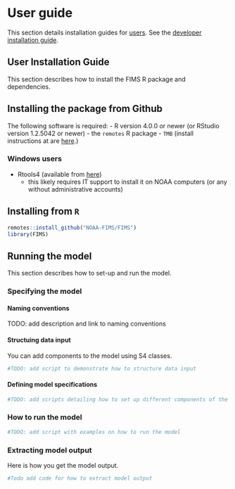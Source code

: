# User guide

This section details installation guides for
[users](#user-installation-guide). See the [developer installation
guide](#developer-installation-guide).

## User Installation Guide
This section describes how to install the FIMS R package and dependencies.

## Installing the package from Github

The following software is required:
- R version 4.0.0 or newer (or RStudio version 1.2.5042 or newer)
  - the `remotes` R package
- `TMB` (install instructions at are
[here](https://github.com/kaskr/adcomp/wiki/Download).)

### Windows users

- Rtools4 (available from [here](https://cran.r-project.org/bin/windows/Rtools/rtools40.html))
  - this likely requires IT support to install it on NOAA computers
  (or any without administrative accounts)

## Installing from `R`

```r
remotes::install_github("NOAA-FIMS/FIMS")
library(FIMS)
```

## Running the model

This section describes how to set-up and run the model.

### Specifying the model

#### Naming conventions
TODO: add description and link to naming conventions

#### Structuing data input
You can add components to the model using S4 classes.
```r
#TODO: add script to demonstrate how to structure data input
```

#### Defining model specifications
```r
#TODO: add scripts detailing how to set up different components of the model
```

### How to run the model
```r
#TODO: add script with examples on how to run the model
```

### Extracting model output

Here is how you get the model output.

```r
#Todo add code for how to extract model output
```


